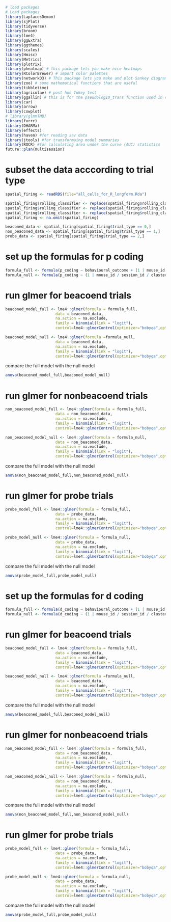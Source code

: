 ```r
# load packages
# Load packages
library(LaplacesDemon)
library(sjPlot)
library(tidyverse)
library(broom)
library(lme4)
library(ggExtra)
library(ggthemes)
library(scales)
library(Hmisc)
library(Metrics)
library(plotrix)
library(pheatmap) # this package lets you make nice heatmaps
library(RColorBrewer) # import color palettes
library(networkD3) # This package lets you make and plot Sankey diagrams
library(zoo) # some mathematical functions that are useful
library(tibbletime)
library(agricolae) # post hoc Tukey test
library(ggallin) # this is for the pseudolog10_trans function used in coeff plots in Figure2_Analysis
library(car)
library(arrow)
library(cowplot)
# library(glmmTMB)
library(furrr)
library(DHARMa)
library(effects)
library(haven) #for reading sav data
library(jtools) #for transformaing model summaries
library(ROCR) #for calculating area under the curve (AUC) statistics
future::plan(multisession)

```

# subset the data acccording to trial type
```r
spatial_firing <- readRDS(file="all_cells_for_R_longform.Rda")

spatial_firing$rolling_classifier <- replace(spatial_firing$rolling_classifier, spatial_firing$rolling_classifier == "", NA)
spatial_firing$rolling_classifier <- replace(spatial_firing$rolling_classifier, spatial_firing$rolling_classifier == "nan", NA)
spatial_firing$rolling_classifier <- replace(spatial_firing$rolling_classifier, spatial_firing$rolling_classifier == "N", NA)
spatial_firing <- na.omit(spatial_firing)

beaconed_data <- spatial_firing[spatial_firing$trial_type == 0,]
non_beaconed_data <- spatial_firing[spatial_firing$trial_type == 1,]
probe_data <- spatial_firing[spatial_firing$trial_type == 2,]
```

# set up the formulas for p coding
```r
formula_full <- formula(p_coding ~ behavioural_outcome + (1 | mouse_id / session_id / cluster_id) + (0 + behavioural_outcome | mouse_id / session_id / cluster_id))
formula_null <- formula(p_coding ~ (1 | mouse_id / session_id / cluster_id) + (0 + behavioural_outcome | mouse_id / session_id / cluster_id))

```


# run glmer for beacoend trials
```r
beaconed_model_full <- lme4::glmer(formula = formula_full, 
                      data = beaconed_data,
                      na.action = na.exclude,
                      family = binomial(link = "logit"),
                      control=lme4::glmerControl(optimizer="bobyqa",optCtrl=list(maxfun=2e5)))

beaconed_model_null <- lme4::glmer(formula =formula_null, 
                      data = beaconed_data,
                      na.action = na.exclude,
                      family = binomial(link = "logit"),
                      control=lme4::glmerControl(optimizer="bobyqa",optCtrl=list(maxfun=2e5)))
```

compare the full model with the null model
```r
anova(beaconed_model_full,beaconed_model_null)
```
# run glmer for nonbeacoend trials
```r
non_beaconed_model_full <- lme4::glmer(formula = formula_full, 
                      data = non_beaconed_data,
                      na.action = na.exclude,
                      family = binomial(link = "logit"),
                      control=lme4::glmerControl(optimizer="bobyqa",optCtrl=list(maxfun=2e5)))

non_beaconed_model_null <- lme4::glmer(formula = formula_null, 
                      data = non_beaconed_data,
                      na.action = na.exclude,
                      family = binomial(link = "logit"),
                      control=lme4::glmerControl(optimizer="bobyqa",optCtrl=list(maxfun=2e5)))
```
compare the full model with the null model
```r
anova(non_beaconed_model_full,non_beaconed_model_null)
```

# run glmer for probe trials
```r
probe_model_full <- lme4::glmer(formula = formula_full, 
                      data = probe_data,
                      na.action = na.exclude,
                      family = binomial(link = "logit"),
                      control=lme4::glmerControl(optimizer="bobyqa",optCtrl=list(maxfun=2e5)))

probe_model_null <- lme4::glmer(formula = formula_null, 
                      data = probe_data,
                      na.action = na.exclude,
                      family = binomial(link = "logit"),
                      control=lme4::glmerControl(optimizer="bobyqa",optCtrl=list(maxfun=2e5)))
```

compare the full model with the null model
```r
anova(probe_model_full,probe_model_null)
```

# set up the formulas for d coding
```r
formula_full <- formula(d_coding ~ behavioural_outcome + (1 | mouse_id / session_id / cluster_id) + (0 + behavioural_outcome | mouse_id / session_id / cluster_id))
formula_null <- formula(d_coding ~ (1 | mouse_id / session_id / cluster_id) + (0 + behavioural_outcome | mouse_id / session_id / cluster_id))

```


# run glmer for beacoend trials
```r
beaconed_model_full <- lme4::glmer(formula = formula_full, 
                      data = beaconed_data,
                      na.action = na.exclude,
                      family = binomial(link = "logit"),
                      control=lme4::glmerControl(optimizer="bobyqa",optCtrl=list(maxfun=2e5)))

beaconed_model_null <- lme4::glmer(formula =formula_null, 
                      data = beaconed_data,
                      na.action = na.exclude,
                      family = binomial(link = "logit"),
                      control=lme4::glmerControl(optimizer="bobyqa",optCtrl=list(maxfun=2e5)))
```

compare the full model with the null model
```r
anova(beaconed_model_full,beaconed_model_null)
```
# run glmer for nonbeacoend trials
```r
non_beaconed_model_full <- lme4::glmer(formula = formula_full, 
                      data = non_beaconed_data,
                      na.action = na.exclude,
                      family = binomial(link = "logit"),
                      control=lme4::glmerControl(optimizer="bobyqa",optCtrl=list(maxfun=2e5)))

non_beaconed_model_null <- lme4::glmer(formula = formula_null, 
                      data = non_beaconed_data,
                      na.action = na.exclude,
                      family = binomial(link = "logit"),
                      control=lme4::glmerControl(optimizer="bobyqa",optCtrl=list(maxfun=2e5)))
```
compare the full model with the null model
```r
anova(non_beaconed_model_full,non_beaconed_model_null)
```

# run glmer for probe trials
```r
probe_model_full <- lme4::glmer(formula = formula_full, 
                      data = probe_data,
                      na.action = na.exclude,
                      family = binomial(link = "logit"),
                      control=lme4::glmerControl(optimizer="bobyqa",optCtrl=list(maxfun=2e5)))

probe_model_null <- lme4::glmer(formula = formula_null, 
                      data = probe_data,
                      na.action = na.exclude,
                      family = binomial(link = "logit"),
                      control=lme4::glmerControl(optimizer="bobyqa",optCtrl=list(maxfun=2e5)))
```

compare the full model with the null model
```r
anova(probe_model_full,probe_model_null)
```
